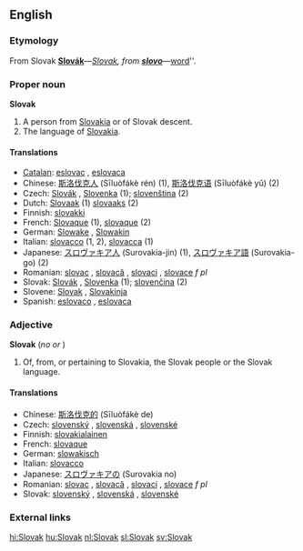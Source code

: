 {{interwiktionary|code=sk}}
{{see|slovak}}
==English==
{{wikipedia}}

===Etymology===
From Slovak '''[[Slovák#Slovak|Slovák]]'''&mdash;''[[Slovak#English|Slovak]], from '''[[slovo#Slovak|slovo]]'''&mdash;''[[word]]''.

===Proper noun===
'''Slovak'''
#A person from [[Slovakia]] or of Slovak descent.
#The language of [[Slovakia]].

====Translations====

*[[Catalan]]: [[eslovac]] {{m}}, [[eslovaca]] {{f}}
*Chinese: [[斯洛伐克人]] (Sīluòfákè rén) (1), [[斯洛伐克语]] (Sīluòfákè yǔ) (2)
*Czech: [[Slovák]] {{m}}, [[Slovenka]] {{f}} (1); [[slovenština]] (2)
*Dutch: [[Slovaak]] {{n}} (1) [[slovaaks]] {{n}} (2)
*Finnish: [[slovakki]]
*French: [[Slovaque]] {{mf}} (1), [[slovaque]] {{m}} (2)
*German: [[Slowake]] {{m}}, [[Slowakin]] {{f}}
*Italian: [[slovacco]] {{m}} (1, 2), [[slovacca]] {{f}} (1)
*Japanese: [[スロヴァキア人]] (Surovakia-jin) (1), [[スロヴァキア語]] (Surovakia-go) (2)
*Romanian: [[slovac]] {{m}}, [[slovacă]] {{f}}, [[slovaci]] {{p}}, [[slovace]] ''f pl''
*Slovak: [[Slovák]] {{m}}, [[Slovenka]] {{f}} (1); [[slovenčina]] (2)
*Slovene: [[Slovak]] {{m}}, [[Slovakinja]] {{f}}
*Spanish: [[eslovaco]] {{m}}, [[eslovaca]] {{f}}

===Adjective===
'''Slovak'''  (''no'' {{compar}} ''or'' {{superl}})

# Of, from, or pertaining to Slovakia, the Slovak people or the Slovak language.

====Translations====

*Chinese: [[斯洛伐克的]] (Sīluòfákè de)
*Czech: [[slovenský]] {{m}}, [[slovenská]] {{f}}, [[slovenské]] {{n}}
*Finnish: [[slovakialainen]]
*French: [[slovaque]] {{mf}}
*German: [[slowakisch]]
*Italian: [[slovacco]]
*Japanese: [[スロヴァキアの]] (Surovakia no)
*Romanian: [[slovac]] {{m}}, [[slovacă]] {{f}}, [[slovaci]] {{p}}, [[slovace]] ''f pl''
*Slovak: [[slovenský]] {{m}}, [[slovenská]] {{f}}, [[slovenské]] {{n}}

===External links===
{{ethnologue|code=slk}}

[[hi:Slovak]]
[[hu:Slovak]]
[[nl:Slovak]]
[[sl:Slovak]]
[[sv:Slovak]]